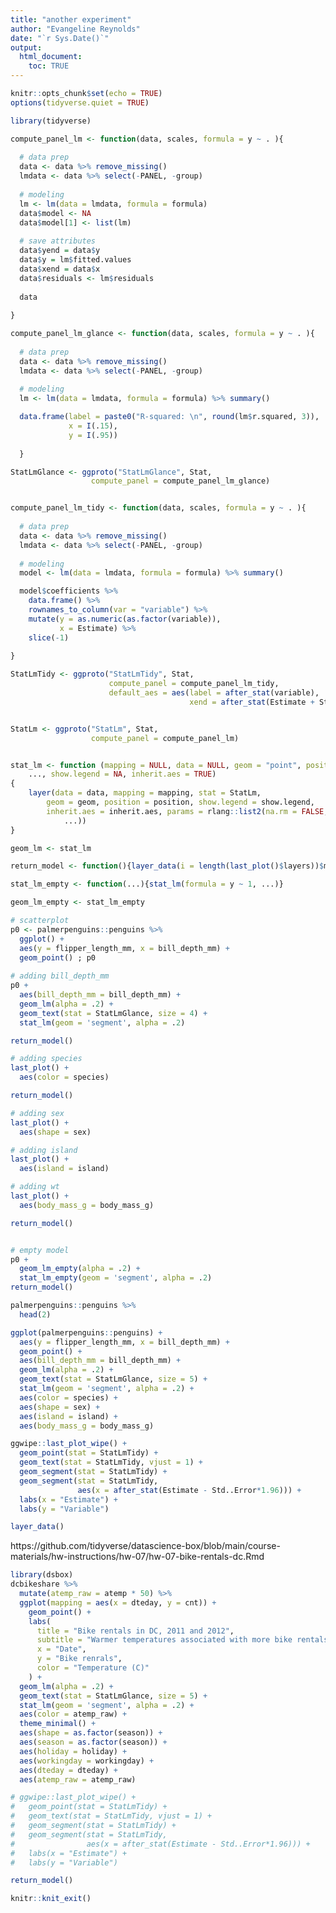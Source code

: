 ```yaml
---
title: "another experiment"
author: "Evangeline Reynolds"
date: "`r Sys.Date()`"
output: 
  html_document:
    toc: TRUE
---
```


```r
knitr::opts_chunk$set(echo = TRUE)
options(tidyverse.quiet = TRUE)
```



```r
library(tidyverse)

compute_panel_lm <- function(data, scales, formula = y ~ . ){
  
  # data prep
  data <- data %>% remove_missing()
  lmdata <- data %>% select(-PANEL, -group)
  
  # modeling
  lm <- lm(data = lmdata, formula = formula)
  data$model <- NA
  data$model[1] <- list(lm)
  
  # save attributes
  data$yend = data$y
  data$y = lm$fitted.values
  data$xend = data$x
  data$residuals <- lm$residuals
  
  data
  
}

compute_panel_lm_glance <- function(data, scales, formula = y ~ . ){
  
  # data prep
  data <- data %>% remove_missing()
  lmdata <- data %>% select(-PANEL, -group)
  
  # modeling
  lm <- lm(data = lmdata, formula = formula) %>% summary()

  data.frame(label = paste0("R-squared: \n", round(lm$r.squared, 3)),
             x = I(.15),
             y = I(.95))
  
  }

StatLmGlance <- ggproto("StatLmGlance", Stat, 
                  compute_panel = compute_panel_lm_glance)


compute_panel_lm_tidy <- function(data, scales, formula = y ~ . ){
  
  # data prep
  data <- data %>% remove_missing()
  lmdata <- data %>% select(-PANEL, -group)
  
  # modeling
  model <- lm(data = lmdata, formula = formula) %>% summary()

  model$coefficients %>% 
    data.frame() %>% 
    rownames_to_column(var = "variable") %>% 
    mutate(y = as.numeric(as.factor(variable)),
           x = Estimate) %>% 
    slice(-1)
  
}

StatLmTidy <- ggproto("StatLmTidy", Stat,
                      compute_panel = compute_panel_lm_tidy,
                      default_aes = aes(label = after_stat(variable),
                                        xend = after_stat(Estimate + Std..Error*1.96)))


StatLm <- ggproto("StatLm", Stat, 
                  compute_panel = compute_panel_lm)


stat_lm <- function (mapping = NULL, data = NULL, geom = "point", position = "identity", 
    ..., show.legend = NA, inherit.aes = TRUE) 
{
    layer(data = data, mapping = mapping, stat = StatLm, 
        geom = geom, position = position, show.legend = show.legend, 
        inherit.aes = inherit.aes, params = rlang::list2(na.rm = FALSE, 
            ...))
}

geom_lm <- stat_lm

return_model <- function(){layer_data(i = length(last_plot()$layers))$model[[1]] %>% summary}

stat_lm_empty <- function(...){stat_lm(formula = y ~ 1, ...)}

geom_lm_empty <- stat_lm_empty

```


```r
# scatterplot
p0 <- palmerpenguins::penguins %>% 
  ggplot() + 
  aes(y = flipper_length_mm, x = bill_depth_mm) + 
  geom_point() ; p0
  
# adding bill_depth_mm
p0 + 
  aes(bill_depth_mm = bill_depth_mm) +
  geom_lm(alpha = .2) +
  geom_text(stat = StatLmGlance, size = 4) +
  stat_lm(geom = 'segment', alpha = .2)

return_model()

# adding species
last_plot() + 
  aes(color = species) 

return_model()

# adding sex
last_plot() + 
  aes(shape = sex)

# adding island
last_plot() + 
  aes(island = island)

# adding wt
last_plot() + 
  aes(body_mass_g = body_mass_g)

return_model()


# empty model
p0 +
  geom_lm_empty(alpha = .2) +
  stat_lm_empty(geom = 'segment', alpha = .2)  
return_model()
```


```r
palmerpenguins::penguins %>% 
  head(2)

ggplot(palmerpenguins::penguins) + 
  aes(y = flipper_length_mm, x = bill_depth_mm) + 
  geom_point() +
  aes(bill_depth_mm = bill_depth_mm) +
  geom_lm(alpha = .2) +
  geom_text(stat = StatLmGlance, size = 5) +
  stat_lm(geom = 'segment', alpha = .2) +
  aes(color = species) + 
  aes(shape = sex) + 
  aes(island = island) + 
  aes(body_mass_g = body_mass_g)

ggwipe::last_plot_wipe() +
  geom_point(stat = StatLmTidy) + 
  geom_text(stat = StatLmTidy, vjust = 1) + 
  geom_segment(stat = StatLmTidy) + 
  geom_segment(stat = StatLmTidy, 
               aes(x = after_stat(Estimate - Std..Error*1.96))) + 
  labs(x = "Estimate") + 
  labs(y = "Variable")

layer_data()
```


https://github.com/tidyverse/datascience-box/blob/main/course-materials/hw-instructions/hw-07/hw-07-bike-rentals-dc.Rmd

```r
library(dsbox)
dcbikeshare %>%
  mutate(atemp_raw = atemp * 50) %>%
  ggplot(mapping = aes(x = dteday, y = cnt)) +
    geom_point() +
    labs(
      title = "Bike rentals in DC, 2011 and 2012",
      subtitle = "Warmer temperatures associated with more bike rentals",
      x = "Date",
      y = "Bike renrals",
      color = "Temperature (C)"
    ) +
  geom_lm(alpha = .2) +
  geom_text(stat = StatLmGlance, size = 5) +
  stat_lm(geom = 'segment', alpha = .2) + 
  aes(color = atemp_raw) + 
  theme_minimal() + 
  aes(shape = as.factor(season)) + 
  aes(season = as.factor(season)) +
  aes(holiday = holiday) +
  aes(workingday = workingday) +
  aes(dteday = dteday) +
  aes(atemp_raw = atemp_raw)
```



```r
# ggwipe::last_plot_wipe() +
#   geom_point(stat = StatLmTidy) + 
#   geom_text(stat = StatLmTidy, vjust = 1) + 
#   geom_segment(stat = StatLmTidy) + 
#   geom_segment(stat = StatLmTidy, 
#                aes(x = after_stat(Estimate - Std..Error*1.96))) + 
#   labs(x = "Estimate") + 
#   labs(y = "Variable")

return_model()

```




```r
knitr::knit_exit()


```

